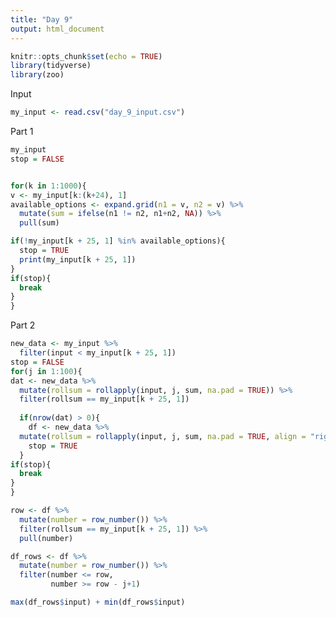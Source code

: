 ```yaml
---
title: "Day 9"
output: html_document
---
```


```r
knitr::opts_chunk$set(echo = TRUE)
library(tidyverse)
library(zoo)
```

Input
```r
my_input <- read.csv("day_9_input.csv")
```

Part 1
```r
my_input
stop = FALSE


for(k in 1:1000){
v <- my_input[k:(k+24), 1]
available_options <- expand.grid(n1 = v, n2 = v) %>% 
  mutate(sum = ifelse(n1 != n2, n1+n2, NA)) %>% 
  pull(sum)

if(!my_input[k + 25, 1] %in% available_options){
  stop = TRUE
  print(my_input[k + 25, 1])
}
if(stop){
  break
}
}
```

Part 2
```r
new_data <- my_input %>% 
  filter(input < my_input[k + 25, 1])
stop = FALSE
for(j in 1:100){
dat <- new_data %>% 
  mutate(rollsum = rollapply(input, j, sum, na.pad = TRUE)) %>% 
  filter(rollsum == my_input[k + 25, 1])
  
  if(nrow(dat) > 0){
    df <- new_data %>% 
  mutate(rollsum = rollapply(input, j, sum, na.pad = TRUE, align = "right")) 
    stop = TRUE
  }
if(stop){
  break
}
}

row <- df %>% 
  mutate(number = row_number()) %>% 
  filter(rollsum == my_input[k + 25, 1]) %>% 
  pull(number)

df_rows <- df %>% 
  mutate(number = row_number()) %>% 
  filter(number <= row,
         number >= row - j+1) 

max(df_rows$input) + min(df_rows$input)


```
